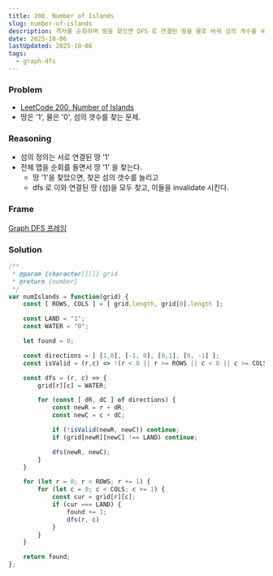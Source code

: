 ```yaml
---
title: 200. Number of Islands
slug: number-of-islands
description: 격자를 순회하며 땅을 찾으면 DFS 로 연결된 땅을 물로 바꿔 섬의 개수를 세는 방법 정리
date: 2025-10-06
lastUpdated: 2025-10-06
tags:
  - graph-dfs
---
```


### Problem

* [LeetCode 200. Number of Islands](https://leetcode.com/problems/number-of-islands/)
* 땅은 '1', 물은 '0', 섬의 갯수를 찾는 문제.

### Reasoning

* 섬의 정의는 서로 연결된 땅 '1'
* 전체 맵을 순회를 돌면서 땅 '1' 을 찾는다.
    * 땅 '1'을 찾았으면, 찾은 섬의 갯수를 늘리고
    * dfs 로 이와 연결된 땅 (섬)을 모두 찾고, 이들을 invalidate 시킨다.

### Frame

[Graph DFS 프레임](../../frame/graph-dfs/)

### Solution

```typescript
/**
 * @param {character[][]} grid
 * @return {number}
 */
var numIslands = function(grid) {
    const [ ROWS, COLS ] = [ grid.length, grid[0].length ];

    const LAND = "1";
    const WATER = "0";

    let found = 0;

    const directions = [ [1,0], [-1, 0], [0,1], [0, -1] ];
    const isValid = (r,c) => !(r < 0 || r >= ROWS || c < 0 || c >= COLS);

    const dfs = (r, c) => {
        grid[r][c] = WATER;

        for (const [ dR, dC ] of directions) {
            const newR = r + dR;
            const newC = c + dC;

            if (!isValid(newR, newC)) continue;
            if (grid[newR][newC] !== LAND) continue;

            dfs(newR, newC);
        }
    }

    for (let r = 0; r < ROWS; r += 1) {
        for (let c = 0; c < COLS; c += 1) {
            const cur = grid[r][c];
            if (cur === LAND) {
                found += 1;
                dfs(r, c)
            }
        }
    }

    return found;
};
```
